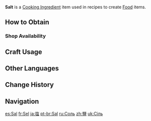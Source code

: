 {{Item Infobox
|id           = 100075
|image        = Item Salt.png
|type         = Cooking Ingredients
|invCategory  = Materials
|description  = A savory seasoning. A precise but adequate amount will elevate the quality of the cuisine.
|source1      = {{Sold By}}
}}
'''Salt''' is a [[Cooking Ingredient]] item used in recipes to create [[Food]] items.

==How to Obtain==
===Shop Availability===
{{Shop Availability}}

==Craft Usage==
{{Craft Usage}}

==Other Languages==
{{Other Languages
|default_hidden = 1
|en      = Salt
|zhs     = 盐
|zhs_rm  = Yán
|zht     = 鹽
|zht_rm  = Yán
|ja      = 塩
|ja_rm   = Shio
|ko      = 소금
|ko_rm   = Sogeum
|es      = Sal
|fr      = Sel
|ru      = Соль
|th      = Salt
|vi      = Muối
|de      = Salz
|id      = Salt
|pt      = Sal
|tr      = Tuz
|it      = Sale
}}

==Change History==
{{Change History|1.0}}

==Navigation==
{{Material Navbox|type=Crafting Materials}}

[[es:Sal]]
[[fr:Sel]]
[[ja:塩]]
[[pt-br:Sal]]
[[ru:Соль]]
[[zh:鹽]]
[[uk:Сіль]]